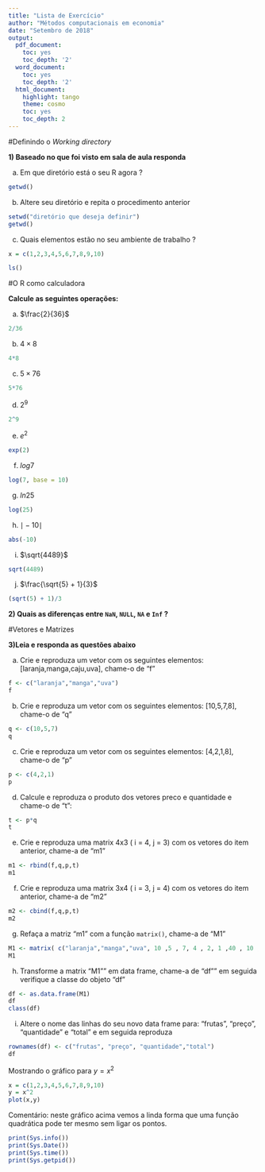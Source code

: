 ```yaml
---
title: "Lista de Exercício"
author: "Métodos computacionais em economia"
date: "Setembro de 2018"
output:
  pdf_document:
    toc: yes
    toc_depth: '2'
  word_document:
    toc: yes
    toc_depth: '2'
  html_document:
    highlight: tango
    theme: cosmo
    toc: yes
    toc_depth: 2
---
```








#Definindo o *Working directory*

**1) Baseado no que foi visto em sala de aula responda**

a) Em que diretório está o seu R agora ?

```r
getwd()
```

b) Altere seu diretório e repita o procedimento anterior

```r
setwd("diretório que deseja definir")
getwd()
```

c) Quais elementos estão no seu ambiente de trabalho ?
```r
x = c(1,2,3,4,5,6,7,8,9,10)
```



```r
ls()
```

#O R como calculadora

**Calcule as seguintes operações:**

a) $\frac{2}{36}$


```r
2/36
```


b) $4 \times 8$


```r
4*8
```


c) $5\times76$


```r
5*76
```


d) $2^{9}$


```r
2^9
```

e) $e^{2}$


```r
exp(2)
```


f) $log7$


```r
log(7, base = 10)
```


g) $ln{25}$


```r
log(25)
```


h) $\mid-10\mid$


```r
abs(-10)
```


i) $\sqrt{4489}$


```r
sqrt(4489)
```

j) $\frac{\sqrt{5} + 1}{3}$


```r
(sqrt(5) + 1)/3 

```


**2) Quais as diferenças entre `NaN`, `NULL`, `NA` e `Inf` ?**


<!---
*`NaN` quer dizer “Not a number”, ele aparece quando o resultado de uma expressão matemática não está definida.

*`NA` significa “Not Available” e simboliza informação ausente/faltante. Usamos `NA` principalmente para representar dados faltantes em bancos de dados.

*`NULL` significa vazio, “nada”. Quando queremos que uma função não retorne nada, fazemos ela devolver `NULL`.

*`Inf` representa o infinito, como no limite de funções matemáticas. Valores muito grandes (10e+308) e 1/0 retornam `Inf` (com I maiúsculo). -->

#Vetores e Matrizes

**3)Leia e responda as questões abaixo**

a) Crie e reproduza um vetor com os seguintes elementos: [laranja,manga,caju,uva], chame-o de  "f"

```r
f <- c("laranja","manga","uva")
f
```

b) Crie e reproduza um vetor com os seguintes elementos: [10,5,7,8], chame-o de "q"

```r
q <- c(10,5,7)
q
```

c) Crie e reproduza um vetor com os seguintes elementos: [4,2,1,8], chame-o de  "p"

```r
p <- c(4,2,1)
p
```

d) Calcule e reproduza o produto dos vetores preco e quantidade e chame-o de "t":

```r
t <- p*q
t
```

e) Crie e reproduza uma matrix 4x3 ( i = 4, j = 3) com os vetores do item anterior, chame-a de "m1"

```r
m1 <- rbind(f,q,p,t)
m1
```

f) Crie e reproduza uma matrix 3x4 ( i = 3, j = 4) com os vetores do item anterior, chame-a de "m2"

```r
m2 <- cbind(f,q,p,t)
m2
```

g) Refaça a matriz "m1" com a função ``matrix()``, chame-a de "M1"

```r
M1 <- matrix( c("laranja","manga","uva", 10 ,5 , 7, 4 , 2, 1 ,40 , 10 ,7) , nrow = 4 ,ncol = 3 , byrow = TRUE)
M1
```

h) Transforme a matrix "M1"" em data frame, chame-a de "df"" em seguida verifique a classe do objeto "df"

```r
df <- as.data.frame(M1)
df
class(df)
```

i) Altere o nome das linhas do seu novo data frame para: "frutas", "preço", "quantidade" e "total" e em seguida reproduza

```r
rownames(df) <- c("frutas", "preço", "quantidade","total")
df
```

Mostrando o gráfico para $y = x^2$

```r
x = c(1,2,3,4,5,6,7,8,9,10)
y = x^2
plot(x,y)
```

Comentário: neste gráfico acima vemos a linda forma que uma função quadrática pode ter mesmo sem ligar os pontos.


```r

print(Sys.info())
print(Sys.Date())
print(Sys.time())
print(Sys.getpid())

```



